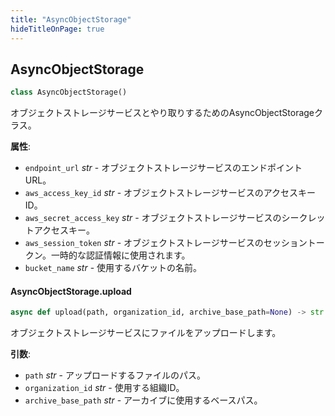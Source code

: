```yaml
---
title: "AsyncObjectStorage"
hideTitleOnPage: true
---
```


## AsyncObjectStorage

```python
class AsyncObjectStorage()
```

オブジェクトストレージサービスとやり取りするためのAsyncObjectStorageクラス。

**属性**:

- `endpoint_url` _str_ - オブジェクトストレージサービスのエンドポイントURL。
- `aws_access_key_id` _str_ - オブジェクトストレージサービスのアクセスキーID。
- `aws_secret_access_key` _str_ - オブジェクトストレージサービスのシークレットアクセスキー。
- `aws_session_token` _str_ - オブジェクトストレージサービスのセッショントークン。一時的な認証情報に使用されます。
- `bucket_name` _str_ - 使用するバケットの名前。

#### AsyncObjectStorage.upload

```python
async def upload(path, organization_id, archive_base_path=None) -> str
```

オブジェクトストレージサービスにファイルをアップロードします。

**引数**:

- `path` _str_ - アップロードするファイルのパス。
- `organization_id` _str_ - 使用する組織ID。
- `archive_base_path` _str_ - アーカイブに使用するベースパス。


